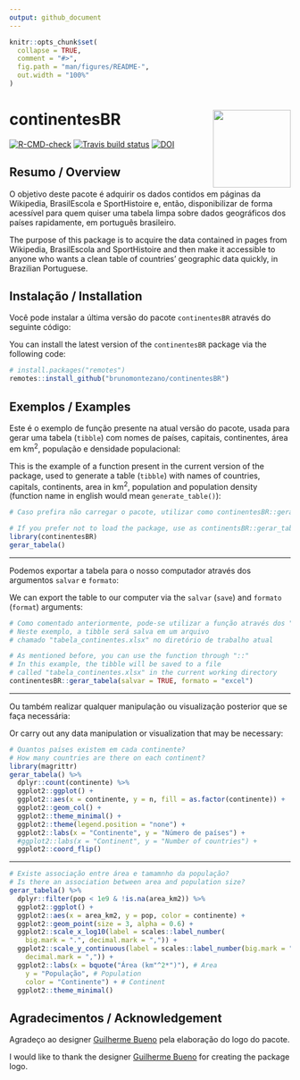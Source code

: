 ```yaml
---
output: github_document
---
```


<!-- README.md is generated from README.Rmd. Please edit that file -->

```r
knitr::opts_chunk$set(
  collapse = TRUE,
  comment = "#>",
  fig.path = "man/figures/README-",
  out.width = "100%"
)
```


# continentesBR <a href='https://github.com/brunomontezano/continentesBR/'><img src='man/figures/logo.png' align="right" height="139" /></a>

<!-- badges: start -->
[![R-CMD-check](https://github.com/brunomontezano/continentesBR/workflows/R-CMD-check/badge.svg)](https://github.com/brunomontezano/continentesBR/actions)
[![Travis build status](https://travis-ci.com/brunomontezano/continentesBR.svg?branch=master)](https://travis-ci.com/brunomontezano/continentesBR)
[![DOI](https://zenodo.org/badge/DOI/10.5281/zenodo.5516778.svg)](https://doi.org/10.5281/zenodo.5516778)
<!-- badges: end -->

## Resumo / Overview

O objetivo deste pacote é adquirir os dados contidos em páginas da Wikipedia,
BrasilEscola e SportHistoire e, então, disponibilizar de forma acessível para quem
quiser uma tabela limpa sobre dados geográficos dos países rapidamente, em
português brasileiro.

The purpose of this package is to acquire the data contained in pages from Wikipedia, BrasilEscola and SportHistoire and then make it accessible to anyone who wants a clean table of countries' geographic data quickly, in Brazilian Portuguese. 

## Instalação / Installation

Você pode instalar a última versão do pacote `continentesBR` através do seguinte código:

You can install the latest version of the `continentesBR` package via the following code:

``` r
# install.packages("remotes")
remotes::install_github("brunomontezano/continentesBR")
```

## Exemplos / Examples

Este é o exemplo de função presente na atual versão do pacote, usada para
gerar uma tabela (`tibble`) com nomes de países, capitais, continentes,
área em km<sup>2</sup>, população e densidade populacional:

This is the example of a function present in the current version of the package, used to generate a table (`tibble`) with names of countries, capitals, continents, area in km<sup>2</sup>, population and population density (function name in english would mean `generate_table()`): 

```r
# Caso prefira não carregar o pacote, utilizar como continentesBR::gerar_tabela()

# If you prefer not to load the package, use as continentsBR::gerar_tabela() 
library(continentesBR)
gerar_tabela()
```

-----

Podemos exportar a tabela para o nosso computador através dos argumentos `salvar` e
`formato`:

We can export the table to our computer via the `salvar` (`save`)
and `formato` (`format`) arguments: 

```r
# Como comentado anteriormente, pode-se utilizar a função através dos "::"
# Neste exemplo, a tibble será salva em um arquivo
# chamado "tabela_continentes.xlsx" no diretório de trabalho atual

# As mentioned before, you can use the function through "::"
# In this example, the tibble will be saved to a file
# called "tabela_continentes.xlsx" in the current working directory 
continentesBR::gerar_tabela(salvar = TRUE, formato = "excel")
```

-----

Ou também realizar qualquer manipulação ou visualização posterior que se faça necessária:

Or carry out any data manipulation or visualization
that may be necessary: 

```r
# Quantos países existem em cada continente?
# How many countries are there on each continent?
library(magrittr)
gerar_tabela() %>%
  dplyr::count(continente) %>% 
  ggplot2::ggplot() +
  ggplot2::aes(x = continente, y = n, fill = as.factor(continente)) +
  ggplot2::geom_col() +
  ggplot2::theme_minimal() +
  ggplot2::theme(legend.position = "none") +
  ggplot2::labs(x = "Continente", y = "Número de países") +
  #ggplot2::labs(x = "Continent", y = "Number of countries") +
  ggplot2::coord_flip()
```

-----

```r
# Existe associação entre área e tamamnho da população?
# Is there an association between area and population size?
gerar_tabela() %>% 
  dplyr::filter(pop < 1e9 & !is.na(area_km2)) %>% 
  ggplot2::ggplot() +
  ggplot2::aes(x = area_km2, y = pop, color = continente) +
  ggplot2::geom_point(size = 3, alpha = 0.6) +
  ggplot2::scale_x_log10(label = scales::label_number(
    big.mark = ".", decimal.mark = ",")) +
  ggplot2::scale_y_continuous(label = scales::label_number(big.mark = ".",
    decimal.mark = ",")) +
  ggplot2::labs(x = bquote("Área (km"^2*")"), # Area
    y = "População", # Population
    color = "Continente") + # Continent
  ggplot2::theme_minimal()
```

## Agradecimentos / Acknowledgement

Agradeço ao designer [Guilherme Bueno](https://guilhermebuenodesign.github.io/)
pela elaboração do logo do pacote.

I would like to thank the designer [Guilherme Bueno](https://guilhermebuenodesign.github.io/) for creating
the package logo.
